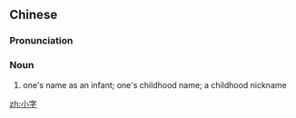 ==Chinese==
{{zh-forms}}

===Pronunciation===
{{zh-pron
|m=xiǎozì
|c=siu2 zi6
|cat=n
}}

===Noun===
{{zh-noun}}

# one's name as an infant; one's childhood name; a childhood nickname

[[zh:小字]]
